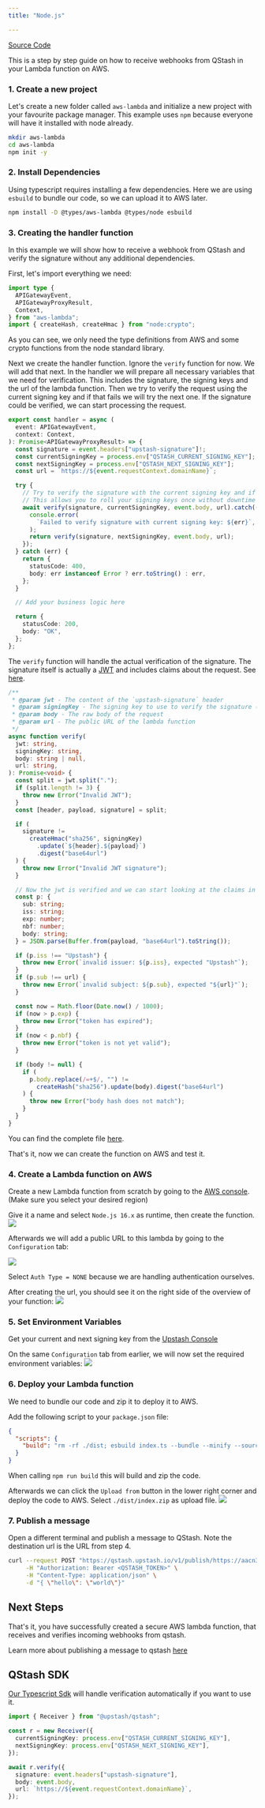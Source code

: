 ```yaml
---
title: "Node.js"

---
```


[Source Code](https://github.com/upstash/qstash-examples/tree/main/aws-lambda)

This is a step by step guide on how to receive webhooks from QStash in your
Lambda function on AWS.

### 1. Create a new project

Let's create a new folder called `aws-lambda` and initialize a new project with
your favourite package manager. This example uses `npm` because everyone will
have it installed with node already.

```bash
mkdir aws-lambda
cd aws-lambda
npm init -y
```

### 2. Install Dependencies

Using typescript requires installing a few dependencies. Here we are using
`esbuild` to bundle our code, so we can upload it to AWS later.

```bash
npm install -D @types/aws-lambda @types/node esbuild
```

### 3. Creating the handler function

In this example we will show how to receive a webhook from QStash and verify the
signature without any additional dependencies.

First, let's import everything we need:

```ts
import type {
  APIGatewayEvent,
  APIGatewayProxyResult,
  Context,
} from "aws-lambda";
import { createHash, createHmac } from "node:crypto";
```

As you can see, we only need the type definitions from AWS and some crypto
functions from the node standard library.

Next we create the handler function. Ignore the `verify` function for now. We
will add that next. In the handler we will prepare all necessary variables that
we need for verification. This includes the signature, the signing keys and the
url of the lambda function. Then we try to verify the request using the current
signing key and if that fails we will try the next one. If the signature could
be verified, we can start processing the request.

```ts
export const handler = async (
  event: APIGatewayEvent,
  context: Context,
): Promise<APIGatewayProxyResult> => {
  const signature = event.headers["upstash-signature"]!;
  const currentSigningKey = process.env["QSTASH_CURRENT_SIGNING_KEY"];
  const nextSigningKey = process.env["QSTASH_NEXT_SIGNING_KEY"];
  const url = `https://${event.requestContext.domainName}`;

  try {
    // Try to verify the signature with the current signing key and if that fails, try the next signing key
    // This allows you to roll your signing keys once without downtime
    await verify(signature, currentSigningKey, event.body, url).catch((err) => {
      console.error(
        `Failed to verify signature with current signing key: ${err}`,
      );
      return verify(signature, nextSigningKey, event.body, url);
    });
  } catch (err) {
    return {
      statusCode: 400,
      body: err instanceof Error ? err.toString() : err,
    };
  }

  // Add your business logic here

  return {
    statusCode: 200,
    body: "OK",
  };
};
```

The `verify` function will handle the actual verification of the signature. The
signature itself is actually a [JWT](https://jwt.io) and includes claims about
the request. See [here](/qstash/features/security#claims).

```ts
/**
 * @param jwt - The content of the `upstash-signature` header
 * @param signingKey - The signing key to use to verify the signature (Get it from Upstash Console)
 * @param body - The raw body of the request
 * @param url - The public URL of the lambda function
 */
async function verify(
  jwt: string,
  signingKey: string,
  body: string | null,
  url: string,
): Promise<void> {
  const split = jwt.split(".");
  if (split.length != 3) {
    throw new Error("Invalid JWT");
  }
  const [header, payload, signature] = split;

  if (
    signature !=
      createHmac("sha256", signingKey)
        .update(`${header}.${payload}`)
        .digest("base64url")
  ) {
    throw new Error("Invalid JWT signature");
  }

  // Now the jwt is verified and we can start looking at the claims in the payload
  const p: {
    sub: string;
    iss: string;
    exp: number;
    nbf: number;
    body: string;
  } = JSON.parse(Buffer.from(payload, "base64url").toString());

  if (p.iss !== "Upstash") {
    throw new Error(`invalid issuer: ${p.iss}, expected "Upstash"`);
  }
  if (p.sub !== url) {
    throw new Error(`invalid subject: ${p.sub}, expected "${url}"`);
  }

  const now = Math.floor(Date.now() / 1000);
  if (now > p.exp) {
    throw new Error("token has expired");
  }
  if (now < p.nbf) {
    throw new Error("token is not yet valid");
  }

  if (body != null) {
    if (
      p.body.replace(/=+$/, "") !=
        createHash("sha256").update(body).digest("base64url")
    ) {
      throw new Error("body hash does not match");
    }
  }
}
```

You can find the complete file
[here](https://github.com/upstash/qstash-examples/tree/main/aws-lambda/index.ts).

That's it, now we can create the function on AWS and test it.

### 4. Create a Lambda function on AWS

Create a new Lambda function from scratch by going to the
[AWS console](https://us-east-1.console.aws.amazon.com/lambda/home?region=us-east-1#/create/function).
(Make sure you select your desired region)

Give it a name and select `Node.js 16.x` as runtime, then create the function.
![](/img/qstash/aws/create_lambda.png)

Afterwards we will add a public URL to this lambda by going to the
`Configuration` tab:

![](/img/qstash/aws/create_url.png)

Select `Auth Type = NONE` because we are handling authentication ourselves.

After creating the url, you should see it on the right side of the overview of
your function: ![](/img/qstash/aws/overview.png)

### 5. Set Environment Variables

Get your current and next signing key from the
[Upstash Console](https://console.upstash.com/qstash)

On the same `Configuration` tab from earlier, we will now set the required
environment variables: ![](/img/qstash/aws/environment.png)

### 6. Deploy your Lambda function

We need to bundle our code and zip it to deploy it to AWS.

Add the following script to your `package.json` file:

```json
{
  "scripts": {
    "build": "rm -rf ./dist; esbuild index.ts --bundle --minify --sourcemap --platform=node --target=es2020 --outfile=dist/index.js && cd dist && zip -r index.zip index.js*"
  }
}
```

When calling `npm run build` this will build and zip the code.

Afterwards we can click the `Upload from` button in the lower right corner and
deploy the code to AWS. Select `./dist/index.zip` as upload file.
![](/img/qstash/aws/upload.png)

### 7. Publish a message

Open a different terminal and publish a message to QStash. Note the destination
url is the URL from step 4.

```bash
curl --request POST "https://qstash.upstash.io/v1/publish/https://aacn3pedteibt5gg72xr77wnma0poteq.lambda-url.us-east-1.on.aws" \
     -H "Authorization: Bearer <QSTASH_TOKEN>" \
     -H "Content-Type: application/json" \
     -d "{ \"hello\": \"world\"}"
```

## Next Steps

That's it, you have successfully created a secure AWS lambda function, that
receives and verifies incoming webhooks from qstash.

Learn more about publishing a message to qstash [here](/qstash/howto/publishing)

## QStash SDK

[Our Typescript Sdk](https://github.com/upstash/sdk-qstash-ts) will handle
verification automatically if you want to use it.

```ts
import { Receiver } from "@upstash/qstash";

const r = new Receiver({
  currentSigningKey: process.env["QSTASH_CURRENT_SIGNING_KEY"],
  nextSigningKey: process.env["QSTASH_NEXT_SIGNING_KEY"],
});

await r.verify({
  signature: event.headers["upstash-signature"],
  body: event.body,
  url: `https://${event.requestContext.domainName}`,
});
```
